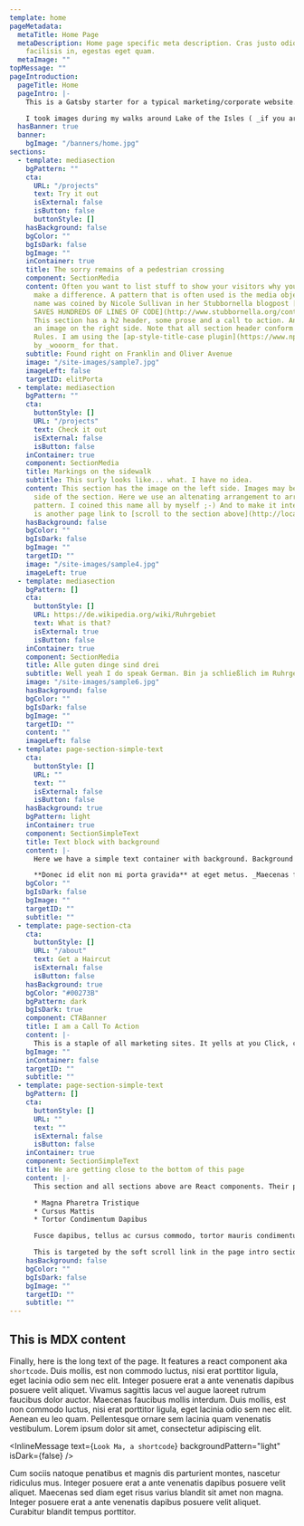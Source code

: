 ```yaml
---
template: home
pageMetadata:
  metaTitle: Home Page
  metaDescription: Home page specific meta description. Cras justo odio, dapibus ac
    facilisis in, egestas eget quam.
  metaImage: ""
topMessage: ""
pageIntroduction:
  pageTitle: Home
  pageIntro: |-
    This is a Gatsby starter for a typical marketing/corporate website. Content is created with [MDX](https://www.gatsbyjs.org/docs/mdx/). It lets you write JSX embedded inside Markdown. It’s a great combination because it allows you to use Markdown’s terse syntax (such as # Heading) for your content and JSX for more advanced, or reusable components. This page is using several components and then at the bottom there is also some markdown body text.

    I took images during my walks around Lake of the Isles ( _if you are from Minneapolis you know where that is_ ) to provide some interesting visuals. This home page features a simple banner and startes with an introduction that features a somewhat larger font size, well, it is an intro after all. Inside this intro you'll find an [in-page link to a section below. Please click it.](http://localhost:8000/#testTarget). Throughout the site smooth scrolling is implemented with [smooth-scroll](https://github.com/cferdinandi/smooth-scroll) a plugin by _cferdinandi_. I'd have liked to use `scroll-behavior: smooth;` which is browser native but Safari doesn't support it and a couple of polyfills didn't seem to work. Once you start scrolling a back-to-top link will appear in the lower right corner of the page, which will scroll the page back to... wait for it... the top of the page.
  hasBanner: true
  banner:
    bgImage: "/banners/home.jpg"
sections:
  - template: mediasection
    bgPattern: ""
    cta:
      URL: "/projects"
      text: Try it out
      isExternal: false
      isButton: false
      buttonStyle: []
    hasBackground: false
    bgColor: ""
    bgIsDark: false
    bgImage: ""
    inContainer: true
    title: The sorry remains of a pedestrian crossing
    component: SectionMedia
    content: Often you want to list stuff to show your visitors why you and your products
      make a difference. A pattern that is often used is the media object pattern. This
      name was coined by Nicole Sullivan in her Stubbornella blogpost [THE MEDIA OBJECT
      SAVES HUNDREDS OF LINES OF CODE](http://www.stubbornella.org/content/2010/06/25/the-media-object-saves-hundreds-of-lines-of-code/).
      This section has a h2 header, some prose and a call to action. And, of course,
      an image on the right side. Note that all section header conform to AP Style Capitalization
      Rules. I am using the [ap-style-title-case plugin](https://www.npmjs.com/package/ap-style-title-case)
      by _wooorm_ for that.
    subtitle: Found right on Franklin and Oliver Avenue
    image: "/site-images/sample7.jpg"
    imageLeft: false
    targetID: elitPorta
  - template: mediasection
    bgPattern: ""
    cta:
      buttonStyle: []
      URL: "/projects"
      text: Check it out
      isExternal: false
      isButton: false
    inContainer: true
    component: SectionMedia
    title: Markings on the sidewalk
    subtitle: This surly looks like... what. I have no idea.
    content: This section has the image on the left side. Images may be placed on either
      side of the section. Here we use an altenating arrangement to arrive at a ZigZag
      pattern. I coined this name all by myself ;-) And to make it interesting there
      is another page link to [scroll to the section above](http://localhost:8000/#elitPorta).
    hasBackground: false
    bgColor: ""
    bgIsDark: false
    bgImage: ""
    targetID: ""
    image: "/site-images/sample4.jpg"
    imageLeft: true
  - template: mediasection
    bgPattern: []
    cta:
      buttonStyle: []
      URL: https://de.wikipedia.org/wiki/Ruhrgebiet
      text: What is that?
      isExternal: true
      isButton: false
    inContainer: true
    component: SectionMedia
    title: Alle guten dinge sind drei
    subtitle: Well yeah I do speak German. Bin ja schließlich im Ruhrgebiet geboren.
    image: "/site-images/sample6.jpg"
    hasBackground: false
    bgColor: ""
    bgIsDark: false
    bgImage: ""
    targetID: ""
    content: ""
    imageLeft: false
  - template: page-section-simple-text
    cta:
      buttonStyle: []
      URL: ""
      text: ""
      isExternal: false
      isButton: false
    hasBackground: true
    bgPattern: light
    inContainer: true
    component: SectionSimpleText
    title: Text block with background
    content: |-
      Here we have a simple text container with background. Background is courtesy of [Gradient Magic](https://www.gradientmagic.com/), a free gallery of fantastic and unique CSS gradients. Since we are using MDX to author content, this content may also include react components. In this website I am using this capability like Wordpress uses Shortcodes. An example is used down a couple of sections.

      **Donec id elit non mi porta gravida** at eget metus. _Maecenas faucibus mollis interdum_. Fusce dapibus, tellus ac cursus commodo, tortor mauris condimentum nibh, ut fermentum massa justo sit amet risus. Maecenas faucibus mollis interdum. Duis mollis, **est non commodo luctus**, nisi erat porttitor ligula, eget lacinia odio sem nec elit.
    bgColor: ""
    bgIsDark: false
    bgImage: ""
    targetID: ""
    subtitle: ""
  - template: page-section-cta
    cta:
      buttonStyle: []
      URL: "/about"
      text: Get a Haircut
      isExternal: false
      isButton: false
    hasBackground: true
    bgColor: "#00273B"
    bgPattern: dark
    bgIsDark: true
    component: CTABanner
    title: I am a Call To Action
    content: |-
      This is a staple of all marketing sites. It yells at you Click, click, click ME. Can't miss this. _This is also an example of a full-width background._
    bgImage: ""
    inContainer: false
    targetID: ""
    subtitle: ""
  - template: page-section-simple-text
    bgPattern: []
    cta:
      buttonStyle: []
      URL: ""
      text: ""
      isExternal: false
      isButton: false
    inContainer: true
    component: SectionSimpleText
    title: We are getting close to the bottom of this page
    content: |-
      This section and all sections above are React components. Their props are defined in the Frontmatter of this page. This section is the last one of these. Nothing special here, just a text-based section.

      * Magna Pharetra Tristique
      * Cursus Mattis
      * Tortor Condimentum Dapibus

      Fusce dapibus, tellus ac cursus commodo, tortor mauris condimentum nibh, ut fermentum massa justo sit amet risus. Maecenas sed diam eget risus varius blandit sit amet non magna. Fusce dapibus, tellus ac cursus commodo, tortor mauris condimentum nibh, ut fermentum massa justo sit amet risus. Nullam quis risus eget urna mollis ornare vel eu leo. Integer posuere erat a ante venenatis dapibus posuere velit aliquet. Here is an inline target `<div id="testTarget">`.

      This is targeted by the soft scroll link in the page intro section. Fusce dapibus, tellus ac cursus commodo, tortor mauris condimentum nibh, ut fermentum massa justo sit amet risus. Nulla vitae elit libero, a pharetra augue. Curabitur blandit tempus porttitor. Cras justo odio, dapibus ac facilisis in, egestas eget quam. Vivamus sagittis lacus vel augue laoreet rutrum faucibus dolor auctor. Nullam quis risus eget urna mollis ornare vel eu leo.
    hasBackground: false
    bgColor: ""
    bgIsDark: false
    bgImage: ""
    targetID: ""
    subtitle: ""
---
```


## This is MDX content

Finally, here is the long text of the page. It features a react component aka `shortcode`. Duis mollis, est non commodo luctus, nisi erat porttitor ligula, eget lacinia odio sem nec elit. Integer posuere erat a ante venenatis dapibus posuere velit aliquet. Vivamus sagittis lacus vel augue laoreet rutrum faucibus dolor auctor. Maecenas faucibus mollis interdum. Duis mollis, est non commodo luctus, nisi erat porttitor ligula, eget lacinia odio sem nec elit. Aenean eu leo quam. Pellentesque ornare sem lacinia quam venenatis vestibulum. Lorem ipsum dolor sit amet, consectetur adipiscing elit.

<InlineMessage text={`Look Ma, a shortcode`} backgroundPattern="light" isDark={false} />

Cum sociis natoque penatibus et magnis dis parturient montes, nascetur ridiculus mus. Integer posuere erat a ante venenatis dapibus posuere velit aliquet. Maecenas sed diam eget risus varius blandit sit amet non magna. Integer posuere erat a ante venenatis dapibus posuere velit aliquet. Curabitur blandit tempus porttitor.

